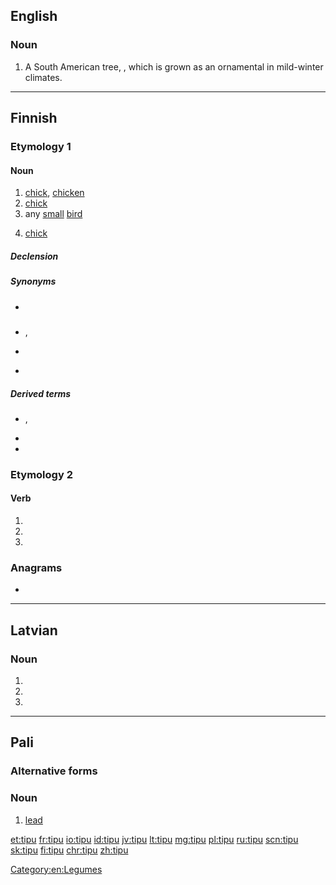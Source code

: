 ==English==

===Noun===
{{en-noun}}

# A South American tree, {{taxlink|Tipuana tipu|species|noshow=1}}, which is grown as an ornamental in mild-winter climates.
[[Category:en:Legumes]]

----

==Finnish==

===Etymology 1===

====Noun====
{{fi-noun}}

# [[chick]], [[chicken]] {{gloss|very young chick of hen, when still yellow with its natal down}}
# [[chick]] {{gloss|young of bird}}
# any [[small]] [[bird]]
# {{lb|fi|colloquial}} [[chick]] {{gloss|attractive young woman}}

=====Declension=====
{{fi-decl-valo|tip|||u|a}}

=====Synonyms=====
* {{sense|chicken}} {{l|fi|kananpoika}}
* {{sense|bird's young}} {{l|fi|linnunpoika}}, {{l|fi|linnunpoikanen}}
* {{sense|small bird}} {{l|fi|pikkulintu}}
* {{sense|attractive woman}} {{l|fi|kaunotar}}

=====Derived terms=====
* {{l|fi|tipula}}, {{l|fi|Tipula}}
* {{l|fi|tipunen}}
* {{l|fi|tiputanssi}}

===Etymology 2===

====Verb====
{{head|fi|verb form}}

# {{fi-form of|tippua|mood=indicative|tense=present connegative}}
# {{fi-form of|tippua|pr=second-person|pl=singular|mood=imperative|tense=present}}
# {{fi-form of|tippua|pr=second-person|pl=singular|mood=imperative|tense=present connegative}}

===Anagrams===
* {{l|fi|puit}}

----

==Latvian==

===Noun===
{{head|lv|noun form|g=m}}

# {{lv-inflection of|tips|acc|s}}
# {{lv-inflection of|tips|ins|s}}
# {{lv-inflection of|tips|gen|p}}

----

==Pali==

===Alternative forms===
{{pi-alt}}

===Noun===
{{pi-noun|n}}

# [[lead]] {{gloss|metal}}

[[et:tipu]]
[[fr:tipu]]
[[io:tipu]]
[[id:tipu]]
[[jv:tipu]]
[[lt:tipu]]
[[mg:tipu]]
[[pl:tipu]]
[[ru:tipu]]
[[scn:tipu]]
[[sk:tipu]]
[[fi:tipu]]
[[chr:tipu]]
[[zh:tipu]]